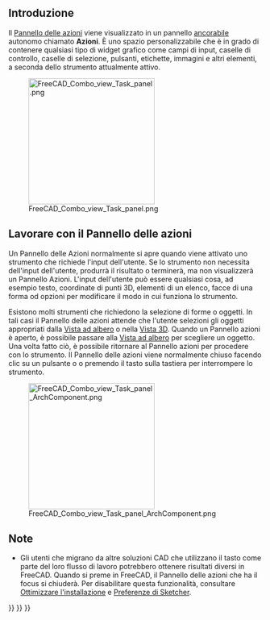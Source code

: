 <languages/>
{{TOCright}}

<span id="Introduction"></span>
== Introduzione ==

Il [[Task_panel|Pannello delle azioni]] viene visualizzato in un pannello [[Combo_view/it#Dock_Task_panel_on_top_of_Combo_view|ancorabile]] autonomo chiamato '''Azioni'''. È uno spazio personalizzabile che è in grado di contenere qualsiasi tipo di widget grafico come campi di input, caselle di controllo, caselle di selezione, pulsanti, etichette, immagini e altri elementi, a seconda dello strumento attualmente attivo.

[[File:FreeCAD_Combo_view_Task_panel.png|x250px]]

{{Caption|Il Pannello delle azioni che mostra vari strumenti quando l'ambiente [[PartDesign_Workbench/it|PartDesign]] è attivo e uno [[Sketch/it|schizzo]] è selezionato.}}

<span id="Working_with_the_Task_Panel"></span>
== Lavorare con il Pannello delle azioni ==

Un Pannello delle Azioni normalmente si apre quando viene attivato uno strumento che richiede l'input dell'utente. Se lo strumento non necessita dell'input dell'utente, produrrà il risultato o terminerà, ma non visualizzerà un Pannello Azioni. L'input dell'utente può essere qualsiasi cosa, ad esempio testo, coordinate di punti 3D, elementi di un elenco, facce di una forma od opzioni per modificare il modo in cui funziona lo strumento.

Esistono molti strumenti che richiedono la selezione di forme o oggetti. In tali casi il Pannello delle azioni attende che l'utente selezioni gli oggetti appropriati dalla [[Tree_view/it|Vista ad albero]] o nella [[3D_view/it|Vista 3D]]. Quando un Pannello azioni è aperto, è possibile passare alla [[Tree_view/it|Vista ad albero]] per scegliere un oggetto. Una volta fatto ciò, è possibile ritornare al Pannello azioni per procedere con lo strumento. Il Pannello delle azioni viene normalmente chiuso facendo clic su un pulsante {{Button|OK}} o {{Button|Chiudi}} o premendo il tasto {{KEY|Esc}} sulla tastiera per interrompere lo strumento.

[[File:FreeCAD_Combo_view_Task_panel_ArchComponent.png|250px]]

{{Caption|Il Pannello delle azioni che si apre quando si modifica un [[Arch_Component/it|Componente Arch]]. Il pannello attende che l'utente selezioni gli oggetti che possono essere aggiunti o sottratti dal componente.}}

<span id="Notes"></span>
==Note==

* Gli utenti che migrano da altre soluzioni CAD che utilizzano il tasto {{KEY|ESC}} come parte del loro flusso di lavoro potrebbero ottenere risultati diversi in FreeCAD. Quando si preme {{KEY|ESC}} in FreeCAD, il Pannello delle azioni che ha il focus si chiuderà. Per disabilitare questa funzionalità, consultare [[Fine-tuning/it#Escape_key|Ottimizzare l'installazione]] e [[Sketcher_Preferences/it#Generale|Preferenze di Sketcher]].


{{Interface_navi{{#translation:}}}}
{{Std_Base_navi{{#translation:}}}}
{{Userdocnavi{{#translation:}}}}